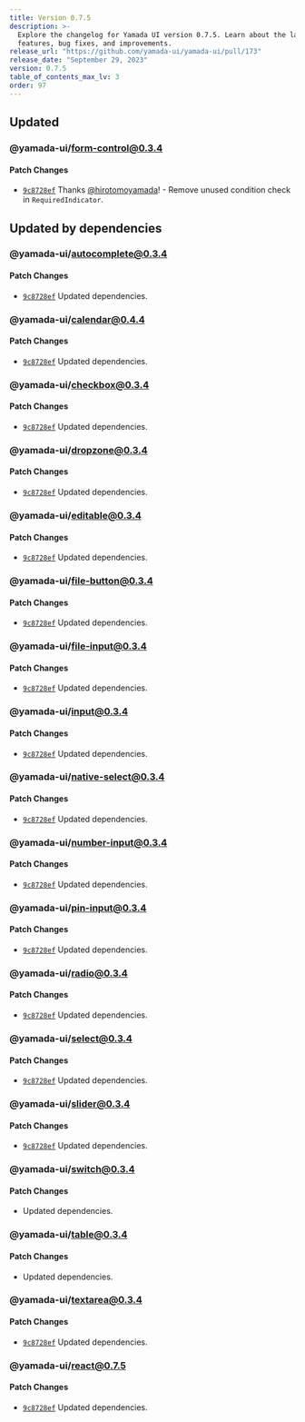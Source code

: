 ```yaml
---
title: Version 0.7.5
description: >-
  Explore the changelog for Yamada UI version 0.7.5. Learn about the latest
  features, bug fixes, and improvements.
release_url: "https://github.com/yamada-ui/yamada-ui/pull/173"
release_date: "September 29, 2023"
version: 0.7.5
table_of_contents_max_lv: 3
order: 97
---
```


## Updated

### @yamada-ui/form-control@0.3.4

#### Patch Changes

- [`9c8728ef`](https://github.com/hirotomoyamada/yamada-ui/commit/9c8728ef5a6873682a76666688cd37129073b594) Thanks [@hirotomoyamada](https://github.com/hirotomoyamada)! - Remove unused condition check in `RequiredIndicator`.

## Updated by dependencies

### @yamada-ui/autocomplete@0.3.4

#### Patch Changes

- [`9c8728ef`](https://github.com/hirotomoyamada/yamada-ui/commit/9c8728ef5a6873682a76666688cd37129073b594) Updated dependencies.

### @yamada-ui/calendar@0.4.4

#### Patch Changes

- [`9c8728ef`](https://github.com/hirotomoyamada/yamada-ui/commit/9c8728ef5a6873682a76666688cd37129073b594) Updated dependencies.

### @yamada-ui/checkbox@0.3.4

#### Patch Changes

- [`9c8728ef`](https://github.com/hirotomoyamada/yamada-ui/commit/9c8728ef5a6873682a76666688cd37129073b594) Updated dependencies.

### @yamada-ui/dropzone@0.3.4

#### Patch Changes

- [`9c8728ef`](https://github.com/hirotomoyamada/yamada-ui/commit/9c8728ef5a6873682a76666688cd37129073b594) Updated dependencies.

### @yamada-ui/editable@0.3.4

#### Patch Changes

- [`9c8728ef`](https://github.com/hirotomoyamada/yamada-ui/commit/9c8728ef5a6873682a76666688cd37129073b594) Updated dependencies.

### @yamada-ui/file-button@0.3.4

#### Patch Changes

- [`9c8728ef`](https://github.com/hirotomoyamada/yamada-ui/commit/9c8728ef5a6873682a76666688cd37129073b594) Updated dependencies.

### @yamada-ui/file-input@0.3.4

#### Patch Changes

- [`9c8728ef`](https://github.com/hirotomoyamada/yamada-ui/commit/9c8728ef5a6873682a76666688cd37129073b594) Updated dependencies.

### @yamada-ui/input@0.3.4

#### Patch Changes

- [`9c8728ef`](https://github.com/hirotomoyamada/yamada-ui/commit/9c8728ef5a6873682a76666688cd37129073b594) Updated dependencies.

### @yamada-ui/native-select@0.3.4

#### Patch Changes

- [`9c8728ef`](https://github.com/hirotomoyamada/yamada-ui/commit/9c8728ef5a6873682a76666688cd37129073b594) Updated dependencies.

### @yamada-ui/number-input@0.3.4

#### Patch Changes

- [`9c8728ef`](https://github.com/hirotomoyamada/yamada-ui/commit/9c8728ef5a6873682a76666688cd37129073b594) Updated dependencies.

### @yamada-ui/pin-input@0.3.4

#### Patch Changes

- [`9c8728ef`](https://github.com/hirotomoyamada/yamada-ui/commit/9c8728ef5a6873682a76666688cd37129073b594) Updated dependencies.

### @yamada-ui/radio@0.3.4

#### Patch Changes

- [`9c8728ef`](https://github.com/hirotomoyamada/yamada-ui/commit/9c8728ef5a6873682a76666688cd37129073b594) Updated dependencies.

### @yamada-ui/select@0.3.4

#### Patch Changes

- [`9c8728ef`](https://github.com/hirotomoyamada/yamada-ui/commit/9c8728ef5a6873682a76666688cd37129073b594) Updated dependencies.

### @yamada-ui/slider@0.3.4

#### Patch Changes

- [`9c8728ef`](https://github.com/hirotomoyamada/yamada-ui/commit/9c8728ef5a6873682a76666688cd37129073b594) Updated dependencies.

### @yamada-ui/switch@0.3.4

#### Patch Changes

- Updated dependencies.

### @yamada-ui/table@0.3.4

#### Patch Changes

- Updated dependencies.

### @yamada-ui/textarea@0.3.4

#### Patch Changes

- [`9c8728ef`](https://github.com/hirotomoyamada/yamada-ui/commit/9c8728ef5a6873682a76666688cd37129073b594) Updated dependencies.

### @yamada-ui/react@0.7.5

#### Patch Changes

- [`9c8728ef`](https://github.com/hirotomoyamada/yamada-ui/commit/9c8728ef5a6873682a76666688cd37129073b594) Updated dependencies.
